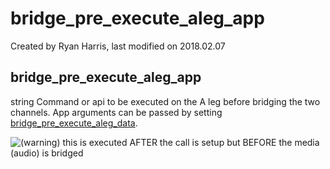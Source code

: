 
# bridge_pre_execute_aleg_app 

 Created by  Ryan Harris, last modified on 2018.02.07

## bridge_pre_execute_aleg_app

string Command or api to be executed on the A leg before bridging the two channels. App arguments can be passed by setting [bridge\_pre\_execute\_aleg\_data](../FreeSWITCH-Explained/Dialplan/Variables-Master-List_16352570.mdx#bridge_pre_execute_aleg_data).

![(warning)](/images/icons/emoticons/warning.svg) this is executed AFTER the call is setup but BEFORE the media (audio) is bridged


